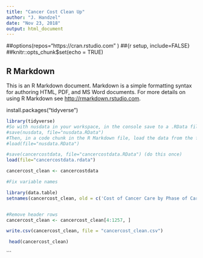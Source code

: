 ```yaml
---
title: "Cancer Cost Clean Up"
author: "J. Handzel"
date: "Nov 23, 2018"
output: html_document
---
```

##options(repos="https://cran.rstudio.com" )
##{r setup, include=FALSE}
##knitr::opts_chunk$set(echo = TRUE)


## R Markdown

This is an R Markdown document. Markdown is a simple formatting syntax for authoring HTML, PDF, and MS Word documents. For more details on using R Markdown see <http://rmarkdown.rstudio.com>.

install.packages("tidyverse")



```r

library(tidyverse)
#So with nusdata in your workspace, in the console save to a .RData file:
#save(nusdata, file="nusdata.RData")
#Then, in a code chunk in the R Markdown file, load the data from the file:
#load(file="nusdata.RData")

#save(cancercostdata, file="cancercostdata.RData") (do this once)
load(file="cancercostdata.rdata")

cancercost_clean <- cancercostdata

#Fix variable names

library(data.table)
setnames(cancercost_clean, old = c('Cost of Cancer Care by Phase of Care','X2','X3','X4','X5','X6','X7','X8','X9','X10'), new = c('Site','Year','Sex','Age','Trends','Incr%', 'total$', '1st.yr$', 'Ongoing.yr$', 'last.yr$'))


#Remove header rows
cancercost_clean <- cancercost_clean[4:1257, ]

write.csv(cancercost_clean, file = "cancercost_clean.csv")

 head(cancercost_clean)
```





  
  
  
  
  
  
  

  

  
```



